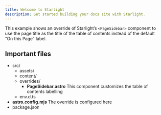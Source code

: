 ```yaml
---
title: Welcome to Starlight
description: Get started building your docs site with Starlight.
---
```



This example shows an override of Starlight’s `<PageSidebar>` component to use the page title as the title of the table of contents instead of the default “On this Page” label.

## Important files

<FileTree>

- src/
  - assets/
  - content/
  - overrides/
    - **PageSidebar.astro** This component customizes the table of contents labelling
  - env.d.ts
- **astro.config.mjs** The override is configured here
- package.json

</FileTree>
